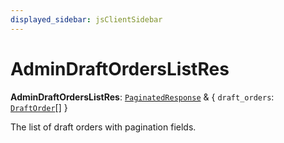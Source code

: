 ```yaml
---
displayed_sidebar: jsClientSidebar
---
```



# AdminDraftOrdersListRes

 **AdminDraftOrdersListRes**: [`PaginatedResponse`](../interfaces/internal.PaginatedResponse.mdx) & { `draft_orders`: [`DraftOrder`](../classes/internal.DraftOrder.mdx)[]  }

The list of draft orders with pagination fields.
